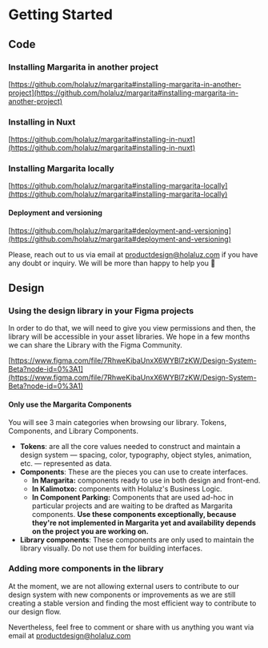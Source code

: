 

<Meta title="Introduction/Getting Started"/>

# Getting Started

## Code

### **Installing Margarita in another project**

[https://github.com/holaluz/margarita#installing-margarita-in-another-project](https://github.com/holaluz/margarita#installing-margarita-in-another-project)

### **Installing in Nuxt**

[https://github.com/holaluz/margarita#installing-in-nuxt](https://github.com/holaluz/margarita#installing-in-nuxt)

### **Installing Margarita locally**

[https://github.com/holaluz/margarita#installing-margarita-locally](https://github.com/holaluz/margarita#installing-margarita-locally)

#### Deployment and versioning

[https://github.com/holaluz/margarita#deployment-and-versioning](https://github.com/holaluz/margarita#deployment-and-versioning)

Please, reach out to us via email at productdesign@holaluz.com if you have any doubt or inquiry. We will be more than happy to help you 🤗

## Design

### Using the design library in your Figma projects

In order to do that, we will need to give you view permissions and then, the library will be accessible in your asset libraries. We hope in a few months we can share the Library with the Figma Community.

[https://www.figma.com/file/7RhweKibaUnxX6WYBl7zKW/Design-System-Beta?node-id=0%3A1](https://www.figma.com/file/7RhweKibaUnxX6WYBl7zKW/Design-System-Beta?node-id=0%3A1) 

#### Only use the Margarita Components

You will see 3 main categories when browsing our library. Tokens, Components, and Library Components.

- **Tokens**: are all the core values needed to construct and maintain a design system — spacing, color, typography, object styles, animation, etc. — represented as data.
- **Components**: These are the pieces you can use to create interfaces.
    - **In Margarita:** components ready to use in both design and front-end.
    - **In Kalimotxo:** components with Holaluz's Business Logic.
    - **In Component Parking:** Components that are used ad-hoc in particular projects and are waiting to be drafted as Margarita components. **Use these components exceptionally, because they're not implemented in Margarita yet and availability depends on the project you are working on.**
- **Library components**: These components are only used to maintain the library visually. Do not use them for building interfaces.

### Adding more components in the library

At the moment, we are not allowing external users to contribute to our design system with new components or improvements as we are still creating a stable version and finding the most efficient way to contribute to our design flow. 

Nevertheless, feel free to comment or share with us anything you want via email at productdesign@holaluz.com